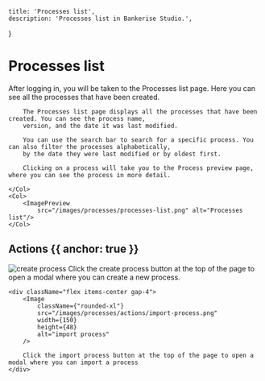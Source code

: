 
    title: 'Processes list',
    description: 'Processes list in Bankerise Studio.',
}

# Processes list



After logging in, you will be taken to the Processes list page. Here you can see all the processes that have been created.

<Row>
    <Col>

        The Processes list page displays all the processes that have been created. You can see the process name,
        version, and the date it was last modified.

        You can use the search bar to search for a specific process. You can also filter the processes alphabetically,
        by the date they were last modified or by oldest first.

        Clicking on a process will take you to the Process preview page, where you can see the process in more detail.

    </Col>
    <Col>
        <ImagePreview
            src="/images/processes/processes-list.png" alt="Processes list"/>
    </Col>
</Row>


## Actions {{ anchor: true }}

<div className="flex flex-col">
    <div className="flex items-center gap-4">
        <Image
            className={"rounded-xl"}
            src="/images/processes/actions/create-process.png"
            width={150}
            height={48}
            alt="create process"
        />
        Click the create process button at the top of the page to open a modal where you can create a new process.
    </div>

    <div className="flex items-center gap-4">
        <Image
            className={"rounded-xl"}
            src="/images/processes/actions/import-process.png"
            width={150}
            height={48}
            alt="import process"
        />

        Click the import process button at the top of the page to open a modal where you can import a process
    </div>

</div>










